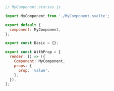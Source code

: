 ```js
// MyComponent.stories.js

import MyComponent from './MyComponent.svelte';

export default {
  component: MyComponent,
};

export const Basic = {};

export const WithProp = {
  render: () => ({
    Component: MyComponent,
    props: {
      prop: 'value',
    },
  }),
};
```
